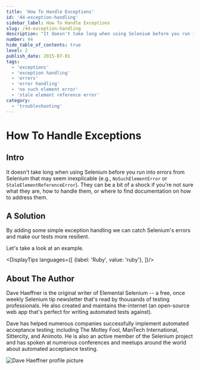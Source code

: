```yaml
---
title: 'How To Handle Exceptions'
id: '44-exception-handling'
sidebar_label: How To Handle Exceptions
slug: /44-exception-handling
description: "It doesn't take long when using Selenium before you run into errors from Selenium that may seem inexplicable . They can be a bit of a shock if you're not sure what they are, how to handle them, or where to find documentation on how to address them."
number: 44
hide_table_of_contents: true
level: 2
publish_date: 2015-07-01
tags:
  - 'exceptions'
  - 'exception handling'
  - 'errors'
  - 'error handling'
  - 'no such element error'
  - 'stale element reference error'
category:
  - 'troubleshooting'
---
```


# How To Handle Exceptions

## Intro

It doesn't take long when using Selenium before you run into errors from Selenium that may seem inexplicable
(e.g., `NoSuchElementError` or `StaleElementReferenceError`). They can be a bit of a shock if you're not sure
what they are, how to handle them, or where to find documentation on how to address them.

## A Solution

By adding some simple exception handling we can catch Selenium's errors and make our tests more resilient.

Let's take a look at an example.



<DisplayTips languages={[
    {label: 'Ruby', value: 'ruby'},
]}/>


## About The Author

Dave Haeffner is the original writer of Elemental Selenium -- a free, once weekly Selenium tip newsletter that's read
by thousands of testing professionals. He also created and maintains the-internet (an open-source web app that's
perfect for writing automated tests against).

Dave has helped numerous companies successfully implement automated acceptance testing; including The Motley Fool,
ManTech International, Sittercity, and Animoto. He is also an active member of the Selenium project and has spoken
at numerous conferences and meetups around the world about automated acceptance testing.

![Dave Haeffner profile picture](/img/authors/dave-haeffner.jpeg#author-img 'a title')


